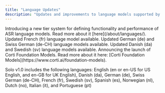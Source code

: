 ```yaml
---
title: "Language Updates"
description: "Updates and improvements to language models supported by Corti automated speech recognition (ASR). Detailed language documentation is availabile [here](/about/languages/)."
---
```


<Update label="2025-03-08">
  Introducing a new tier system for defining functionality and performance of ASR language models. Read more about it [here](/about/languages/).
</Update>

<Update label="2025-03-04" description="Solo v1.3">
  Updated French (fr) language model available. 
</Update>

<Update label="2025-02-25" description="Solo v1.2">
  Updated German (de) and Swiss German (de-CH) language models available. 
</Update>

<Update label="2025-02-11" description="Solo v1.1">
  Updated Danish (da) and Swedish (sv) language models available. 
</Update>

<Update label="2025-01-28" description="Solo v1.0">
  Announcing the launch of Corti Foundation Models. Read more about it here: [Corti Foundation Models](https://www.corti.ai/foundation-models). 

  Solo v1.0 includes the following languages: English (en or en-US for US English, and en-GB for UK English), Danish (da), German (de), Swiss German (de-CH), French (fr), Swedish (sv), Spanish (es), Norwegian (nl), Dutch (no), Italian (it), and Portuguese (pt) 
</Update>
